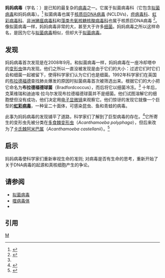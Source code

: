 {{Automatic Taxobox
| virus_group = i
| unranked_familia = [[核质巨DNA病毒|核质巨DNA病毒]]
| taxon = Mamavirus
| subdivision_ranks = 种
| subdivision = ''Acanthamoeba castellanii mamavirus''
}}

'''妈妈病毒'''（学名：''{{lang|la|Mamavirus}}''）是已知的最复杂的[[病毒|病毒]]之一。它属于拟菌病毒科（它包含[[拟菌病毒|拟菌病毒]]和妈妈病毒）。<ref name=Etten2010>{{cite journal|last=Van Etten|first=James L.|title=DNA Viruses: The Really Big Ones (Giruses)|pmc=2936810|publisher=Annual Reviewof Microbiology|author2=Leslie C. Lane |author3=David D. Dunigan |pages=83–99|date=2010-10-13|pmid=20690825|doi=10.1146/annurev.micro.112408.134338|journal=Annual Review of Microbiology|volume=64}}</ref> 拟菌病毒也属于[[核质巨DNA病毒|核质巨DNA病毒]] (NCLDVs)，[[痘病毒科|痘病毒科]]、[[虹彩病毒科|虹彩病毒科]]、[[非洲猪瘟病毒科|非洲猪瘟病毒科]]和[[藻类去氧核糖核酸病毒科|藻类去氧核糖核酸病毒科]]也属于核质巨DNA病毒
<ref name=Claverie2009>{{cite journal|last=Claverie|first=Jean-Michel|title=Mimivirus and its Virophage|journal=Annual Review of Genetics|volume=43|author2=Chantal Abergel|pages=49–66|year=2009|doi=10.1146/annurev-genet-102108-134255|pmid=19653859}}</ref>。 像拟菌病毒一样，妈妈病毒非常的大，甚至大于许多[[细菌|细菌]]。妈妈病毒之所以这样命名，是因为它与[[拟菌病毒|拟菌病毒]]相似，但却大于[[拟菌病毒|拟菌病毒]]。

==发现==

妈妈病毒首次发现是在2008年9月。和拟菌病毒一样，妈妈病毒在一座冷却塔中的[[变形虫|变形虫]]体内发现。他们之所以一直没被发现是由于它们的大小：过滤它们时它们会和细菌一起被留下，使得科学家们认为它们也是细菌。1992年科学家们在英国的[[布拉德福德|布拉德福德]]查找肺炎爆发的原因时拟菌病毒首次被筛选出来。根据它们的大小把它命名为'''布拉德福德球菌'''（Bradfordcoccus），而后将它以细菌冷冻。<ref name="Claverie2009"/> 十年后，克莱维瑞和迪迪埃·拉乌尔发现布拉德福德球菌并不是细菌。他们试图溶解它的细胞壁但没有成功，他们决定用[[电子显微镜|电子显微镜]]来观察它。他们惊讶的发现它就像一个巨型的'''[[虹彩病毒科|虹彩病毒]]'''，一种呈二十面体，可感染昆虫、鱼和青蛙的病毒。

此事为妈妈病毒的发现铺平了道路，科学家们了解到了巨型病毒的存在。<ref name="Ehrenberg2009">{{cite journal|last=Ehrenberg|first=Rachel|title=Enter the Virosphere: As evidence of the influence of viruses escalates, appreciation of these master manipulators grows|doi=10.1002/scin.5591760820|pages=22–25|date=2009-10-10|journal=Science News|volume=176|issue=8}}</ref>它所寄生的变形虫先被分类在[[棘变形虫属|多食棘变形虫]]（''Acanthamoeba polyphaga''），但后来改为了[[棘变形虫属|卡氏棘阿米巴属]]（''Acanthamoeba castellanii''）。<ref name="pmid21705471">{{cite journal |vauthors=Colson P, Yutin N, Shabalina SA, etal |title=Viruses with more than 1000 genes: Mamavirus, a new Acanthamoeba castellanii mimivirus strain, and reannotation of mimivirus genes |journal=Genome Biol Evol |volume=3 |pages=737–42 |date=2011-06 |pmid=21705471 |doi=10.1093/gbe/evr048 |url=http://gbe.oxfordjournals.org/cgi/pmidlookup?view=long&pmid=21705471 |pmc=3163472 |archive-date=2019-09-12 |archive-url=https://web.archive.org/web/20190912081813/https://academic.oup.com/gbe |dead-url=yes |access-date=2014-01-05 }}</ref>

==启示==

妈妈病毒使科学家们重新审视生命的准则; 对病毒是否有生命的思考，重新开始了关于DNA病毒的起源和真核细胞产生的争论。

== 请参阅==
*[[拟菌病毒|拟菌病毒]]
*[[噬病毒体|噬病毒体]]
*{{le|马赛病毒|Marseillevirus}}

==引用==
{{Reflist}}
{{Taxonbar}}
[[Category:核质巨DNA病毒|M]]